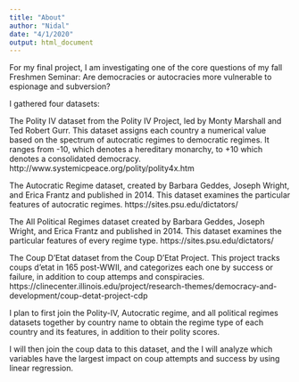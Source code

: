 ```yaml
---
title: "About"
author: "Nidal"
date: "4/1/2020"
output: html_document
---
```


For my final project, I am investigating one of the core questions of my
fall Freshmen Seminar: Are democracies or autocracies more vulnerable to 
espionage and subversion?

I gathered four datasets:

The Polity IV dataset from the Polity IV Project, led by Monty Marshall and 
Ted Robert Gurr. This dataset assigns each country a numerical value based on
the spectrum of autocratic regimes to democratic regimes. It ranges from -10, 
which denotes a hereditary monarchy, to +10 which denotes a consolidated
democracy.
http://www.systemicpeace.org/polity/polity4x.htm

The Autocratic Regime dataset, created by Barbara Geddes, Joseph Wright, and
Erica Frantz and published in 2014. This dataset examines the particular 
features of autocratic regimes.
https://sites.psu.edu/dictators/

The All Political Regimes dataset created by Barbara Geddes, Joseph Wright, and
Erica Frantz and published in 2014. This dataset examines the particular
features of every regime type.
https://sites.psu.edu/dictators/

The Coup D'Etat dataset from the Coup D'Etat Project. This project tracks 
coups d'etat in 165 post-WWII, and categorizes each one by success or failure,
in addition to coup attemps and conspiracies.
https://clinecenter.illinois.edu/project/research-themes/democracy-and-development/coup-detat-project-cdp

I plan to first join the Polity-IV, Autocratic regime, and all political regimes
datasets together by country name to obtain the regime type of each country and
its features, in addition to their polity scores.

I will then join the coup data to this dataset, and the I will analyze which 
variables have the largest impact on coup attempts and success by using linear
regression.
